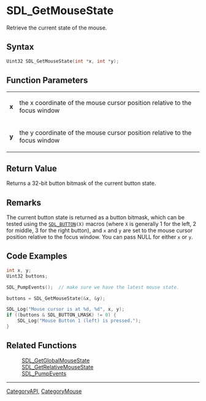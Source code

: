 = SDL_GetMouseState =

Retrieve the current state of the mouse.

== Syntax ==

<syntaxhighlight lang='c'>
Uint32 SDL_GetMouseState(int *x, int *y);
</syntaxhighlight>

== Function Parameters ==

{|
|'''x'''
|the x coordinate of the mouse cursor position relative to the focus window
|-
|'''y'''
|the y coordinate of the mouse cursor position relative to the focus window
|}

== Return Value ==

Returns a 32-bit button bitmask of the current button state.

== Remarks ==

The current button state is returned as a button bitmask, which can be
tested using the <code>[[SDL_BUTTON]](X)</code> macros (where
<code>X</code> is generally 1 for the left, 2 for middle, 3 for the right
button), and <code>x</code> and <code>y</code> are set to the mouse cursor
position relative to the focus window. You can pass NULL for either
<code>x</code> or <code>y</code>.

== Code Examples ==

<syntaxhighlight lang='c++'>
int x, y;
Uint32 buttons;

SDL_PumpEvents();  // make sure we have the latest mouse state.

buttons = SDL_GetMouseState(&x, &y);

SDL_Log("Mouse cursor is at %d, %d", x, y);
if ((buttons & SDL_BUTTON_LMASK) != 0) {
    SDL_Log("Mouse Button 1 (left) is pressed.");
}
</syntaxhighlight>

== Related Functions ==

:[[SDL_GetGlobalMouseState]]
:[[SDL_GetRelativeMouseState]]
:[[SDL_PumpEvents]]

----
[[CategoryAPI]], [[CategoryMouse]]



